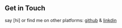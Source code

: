 ## Get in Touch 

say [hi] or find me on other platforms: [github](https://github.com/khushishikhu) & [linkdin](https://www.linkedin.com/in/khushi-gautam-7708b4191/)
